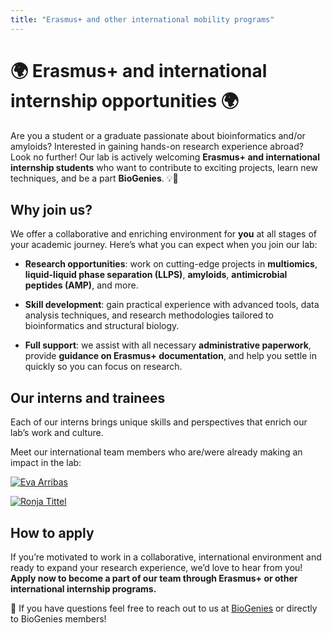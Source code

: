 ```yaml
---
title: "Erasmus+ and other international mobility programs"
---
```


# 🌍 Erasmus+ and international internship opportunities 🌍

Are you a student or a graduate passionate about bioinformatics and/or amyloids? Interested in gaining hands-on research experience abroad? Look no further! Our lab is actively welcoming **Erasmus+ and international internship students** who want to contribute to exciting projects, learn new techniques, and be a part **BioGenies**. 💡🔬

## Why join us?

We offer a collaborative and enriching environment for **you** at all stages of your academic journey. Here’s what you can expect when you join our lab:

- **Research opportunities**: work on cutting-edge projects in **multiomics**, **liquid-liquid phase separation (LLPS)**, **amyloids**, **antimicrobial peptides (AMP)**, and more.

- **Skill development**: gain practical experience with advanced tools, data analysis techniques, and research methodologies tailored to bioinformatics and structural biology.

- **Full support**: we assist with all necessary **administrative paperwork**, provide **guidance on Erasmus+ documentation**, and help you settle in quickly so you can focus on research.

## Our interns and trainees

Each of our interns brings unique skills and perspectives that enrich our lab’s work and culture. 

Meet our international team members who are/were already making an impact in the lab:

::: {layout-ncol=5}
[![Eva Arribas](fig/ppl/ea.png "Eva Arribas"){}]()

[![Ronja Tittel](fig/ppl/rt.jpg "Ronja Tittel"){}]()
:::

## How to apply

If you’re motivated to work in a collaborative, international environment and ready to expand your research experience, we’d love to hear from you! **Apply now to become a part of our team through Erasmus+ or other international internship programs.**

📧 If you have questions feel free to reach out to us at [BioGenies](mailto:biogenies@umb.edu.pl) or directly to BioGenies members!